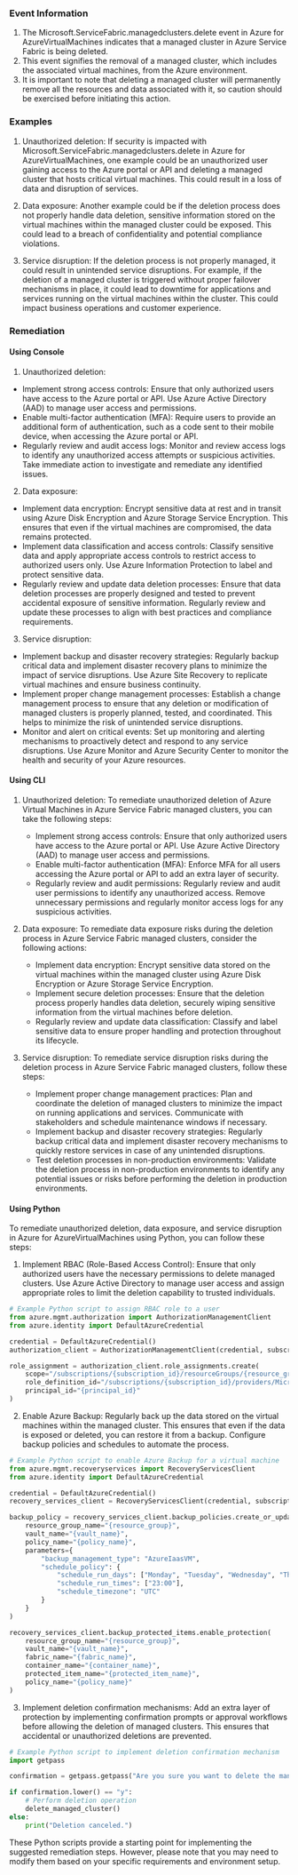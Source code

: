 
### Event Information

1. The Microsoft.ServiceFabric.managedclusters.delete event in Azure for AzureVirtualMachines indicates that a managed cluster in Azure Service Fabric is being deleted.
2. This event signifies the removal of a managed cluster, which includes the associated virtual machines, from the Azure environment.
3. It is important to note that deleting a managed cluster will permanently remove all the resources and data associated with it, so caution should be exercised before initiating this action.


### Examples

1. Unauthorized deletion: If security is impacted with Microsoft.ServiceFabric.managedclusters.delete in Azure for AzureVirtualMachines, one example could be an unauthorized user gaining access to the Azure portal or API and deleting a managed cluster that hosts critical virtual machines. This could result in a loss of data and disruption of services.

2. Data exposure: Another example could be if the deletion process does not properly handle data deletion, sensitive information stored on the virtual machines within the managed cluster could be exposed. This could lead to a breach of confidentiality and potential compliance violations.

3. Service disruption: If the deletion process is not properly managed, it could result in unintended service disruptions. For example, if the deletion of a managed cluster is triggered without proper failover mechanisms in place, it could lead to downtime for applications and services running on the virtual machines within the cluster. This could impact business operations and customer experience.

### Remediation

#### Using Console

1. Unauthorized deletion:
- Implement strong access controls: Ensure that only authorized users have access to the Azure portal or API. Use Azure Active Directory (AAD) to manage user access and permissions.
- Enable multi-factor authentication (MFA): Require users to provide an additional form of authentication, such as a code sent to their mobile device, when accessing the Azure portal or API.
- Regularly review and audit access logs: Monitor and review access logs to identify any unauthorized access attempts or suspicious activities. Take immediate action to investigate and remediate any identified issues.

2. Data exposure:
- Implement data encryption: Encrypt sensitive data at rest and in transit using Azure Disk Encryption and Azure Storage Service Encryption. This ensures that even if the virtual machines are compromised, the data remains protected.
- Implement data classification and access controls: Classify sensitive data and apply appropriate access controls to restrict access to authorized users only. Use Azure Information Protection to label and protect sensitive data.
- Regularly review and update data deletion processes: Ensure that data deletion processes are properly designed and tested to prevent accidental exposure of sensitive information. Regularly review and update these processes to align with best practices and compliance requirements.

3. Service disruption:
- Implement backup and disaster recovery strategies: Regularly backup critical data and implement disaster recovery plans to minimize the impact of service disruptions. Use Azure Site Recovery to replicate virtual machines and ensure business continuity.
- Implement proper change management processes: Establish a change management process to ensure that any deletion or modification of managed clusters is properly planned, tested, and coordinated. This helps to minimize the risk of unintended service disruptions.
- Monitor and alert on critical events: Set up monitoring and alerting mechanisms to proactively detect and respond to any service disruptions. Use Azure Monitor and Azure Security Center to monitor the health and security of your Azure resources.

#### Using CLI

1. Unauthorized deletion: To remediate unauthorized deletion of Azure Virtual Machines in Azure Service Fabric managed clusters, you can take the following steps:
   - Implement strong access controls: Ensure that only authorized users have access to the Azure portal or API. Use Azure Active Directory (AAD) to manage user access and permissions.
   - Enable multi-factor authentication (MFA): Enforce MFA for all users accessing the Azure portal or API to add an extra layer of security.
   - Regularly review and audit permissions: Regularly review and audit user permissions to identify any unauthorized access. Remove unnecessary permissions and regularly monitor access logs for any suspicious activities.

2. Data exposure: To remediate data exposure risks during the deletion process in Azure Service Fabric managed clusters, consider the following actions:
   - Implement data encryption: Encrypt sensitive data stored on the virtual machines within the managed cluster using Azure Disk Encryption or Azure Storage Service Encryption.
   - Implement secure deletion processes: Ensure that the deletion process properly handles data deletion, securely wiping sensitive information from the virtual machines before deletion.
   - Regularly review and update data classification: Classify and label sensitive data to ensure proper handling and protection throughout its lifecycle.

3. Service disruption: To remediate service disruption risks during the deletion process in Azure Service Fabric managed clusters, follow these steps:
   - Implement proper change management practices: Plan and coordinate the deletion of managed clusters to minimize the impact on running applications and services. Communicate with stakeholders and schedule maintenance windows if necessary.
   - Implement backup and disaster recovery strategies: Regularly backup critical data and implement disaster recovery mechanisms to quickly restore services in case of any unintended disruptions.
   - Test deletion processes in non-production environments: Validate the deletion process in non-production environments to identify any potential issues or risks before performing the deletion in production environments.

#### Using Python

To remediate unauthorized deletion, data exposure, and service disruption in Azure for AzureVirtualMachines using Python, you can follow these steps:

1. Implement RBAC (Role-Based Access Control): Ensure that only authorized users have the necessary permissions to delete managed clusters. Use Azure Active Directory to manage user access and assign appropriate roles to limit the deletion capability to trusted individuals.

```python
# Example Python script to assign RBAC role to a user
from azure.mgmt.authorization import AuthorizationManagementClient
from azure.identity import DefaultAzureCredential

credential = DefaultAzureCredential()
authorization_client = AuthorizationManagementClient(credential, subscription_id)

role_assignment = authorization_client.role_assignments.create(
    scope="/subscriptions/{subscription_id}/resourceGroups/{resource_group}/providers/Microsoft.ServiceFabric/managedClusters/{cluster_name}",
    role_definition_id="/subscriptions/{subscription_id}/providers/Microsoft.Authorization/roleDefinitions/{role_definition_id}",
    principal_id="{principal_id}"
)
```

2. Enable Azure Backup: Regularly back up the data stored on the virtual machines within the managed cluster. This ensures that even if the data is exposed or deleted, you can restore it from a backup. Configure backup policies and schedules to automate the process.

```python
# Example Python script to enable Azure Backup for a virtual machine
from azure.mgmt.recoveryservices import RecoveryServicesClient
from azure.identity import DefaultAzureCredential

credential = DefaultAzureCredential()
recovery_services_client = RecoveryServicesClient(credential, subscription_id)

backup_policy = recovery_services_client.backup_policies.create_or_update(
    resource_group_name="{resource_group}",
    vault_name="{vault_name}",
    policy_name="{policy_name}",
    parameters={
        "backup_management_type": "AzureIaasVM",
        "schedule_policy": {
            "schedule_run_days": ["Monday", "Tuesday", "Wednesday", "Thursday", "Friday"],
            "schedule_run_times": ["23:00"],
            "schedule_timezone": "UTC"
        }
    }
)

recovery_services_client.backup_protected_items.enable_protection(
    resource_group_name="{resource_group}",
    vault_name="{vault_name}",
    fabric_name="{fabric_name}",
    container_name="{container_name}",
    protected_item_name="{protected_item_name}",
    policy_name="{policy_name}"
)
```

3. Implement deletion confirmation mechanisms: Add an extra layer of protection by implementing confirmation prompts or approval workflows before allowing the deletion of managed clusters. This ensures that accidental or unauthorized deletions are prevented.

```python
# Example Python script to implement deletion confirmation mechanism
import getpass

confirmation = getpass.getpass("Are you sure you want to delete the managed cluster? (Y/N): ")

if confirmation.lower() == "y":
    # Perform deletion operation
    delete_managed_cluster()
else:
    print("Deletion canceled.")
```

These Python scripts provide a starting point for implementing the suggested remediation steps. However, please note that you may need to modify them based on your specific requirements and environment setup.

